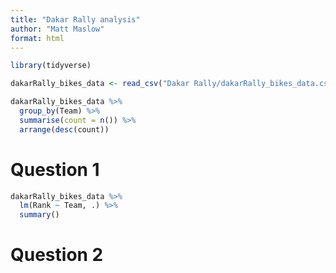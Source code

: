 ```yaml
---
title: "Dakar Rally analysis"
author: "Matt Maslow"
format: html
---
```






```r
library(tidyverse)
```



```r
dakarRally_bikes_data <- read_csv("Dakar Rally/dakarRally_bikes_data.csv")
```


```r
dakarRally_bikes_data %>%
  group_by(Team) %>%
  summarise(count = n()) %>%
  arrange(desc(count))
```

# Question 1

```r
dakarRally_bikes_data %>%
  lm(Rank ~ Team, .) %>%
  summary()
```




# Question 2



